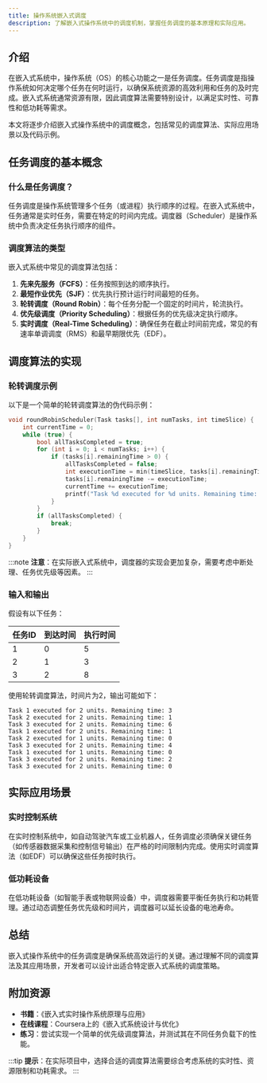 ```yaml
---
title: 操作系统嵌入式调度
description: 了解嵌入式操作系统中的调度机制，掌握任务调度的基本原理和实际应用。
---
```


## 介绍

在嵌入式系统中，操作系统（OS）的核心功能之一是任务调度。任务调度是指操作系统如何决定哪个任务在何时运行，以确保系统资源的高效利用和任务的及时完成。嵌入式系统通常资源有限，因此调度算法需要特别设计，以满足实时性、可靠性和低功耗等需求。

本文将逐步介绍嵌入式操作系统中的调度概念，包括常见的调度算法、实际应用场景以及代码示例。

## 任务调度的基本概念

### 什么是任务调度？

任务调度是操作系统管理多个任务（或进程）执行顺序的过程。在嵌入式系统中，任务通常是实时任务，需要在特定的时间内完成。调度器（Scheduler）是操作系统中负责决定任务执行顺序的组件。

### 调度算法的类型

嵌入式系统中常见的调度算法包括：

1. **先来先服务（FCFS）**：任务按照到达的顺序执行。
2. **最短作业优先（SJF）**：优先执行预计运行时间最短的任务。
3. **轮转调度（Round Robin）**：每个任务分配一个固定的时间片，轮流执行。
4. **优先级调度（Priority Scheduling）**：根据任务的优先级决定执行顺序。
5. **实时调度（Real-Time Scheduling）**：确保任务在截止时间前完成，常见的有速率单调调度（RMS）和最早期限优先（EDF）。

## 调度算法的实现

### 轮转调度示例

以下是一个简单的轮转调度算法的伪代码示例：

```c
void roundRobinScheduler(Task tasks[], int numTasks, int timeSlice) {
    int currentTime = 0;
    while (true) {
        bool allTasksCompleted = true;
        for (int i = 0; i < numTasks; i++) {
            if (tasks[i].remainingTime > 0) {
                allTasksCompleted = false;
                int executionTime = min(timeSlice, tasks[i].remainingTime);
                tasks[i].remainingTime -= executionTime;
                currentTime += executionTime;
                printf("Task %d executed for %d units. Remaining time: %d\n", tasks[i].id, executionTime, tasks[i].remainingTime);
            }
        }
        if (allTasksCompleted) {
            break;
        }
    }
}
```

:::note
**注意**：在实际嵌入式系统中，调度器的实现会更加复杂，需要考虑中断处理、任务优先级等因素。
:::

### 输入和输出

假设有以下任务：

| 任务ID | 到达时间 | 执行时间 |
|--------|----------|----------|
| 1      | 0        | 5        |
| 2      | 1        | 3        |
| 3      | 2        | 8        |

使用轮转调度算法，时间片为2，输出可能如下：

```
Task 1 executed for 2 units. Remaining time: 3
Task 2 executed for 2 units. Remaining time: 1
Task 3 executed for 2 units. Remaining time: 6
Task 1 executed for 2 units. Remaining time: 1
Task 2 executed for 1 units. Remaining time: 0
Task 3 executed for 2 units. Remaining time: 4
Task 1 executed for 1 units. Remaining time: 0
Task 3 executed for 2 units. Remaining time: 2
Task 3 executed for 2 units. Remaining time: 0
```

## 实际应用场景

### 实时控制系统

在实时控制系统中，如自动驾驶汽车或工业机器人，任务调度必须确保关键任务（如传感器数据采集和控制信号输出）在严格的时间限制内完成。使用实时调度算法（如EDF）可以确保这些任务按时执行。

### 低功耗设备

在低功耗设备（如智能手表或物联网设备）中，调度器需要平衡任务执行和功耗管理。通过动态调整任务优先级和时间片，调度器可以延长设备的电池寿命。

## 总结

嵌入式操作系统中的任务调度是确保系统高效运行的关键。通过理解不同的调度算法及其应用场景，开发者可以设计出适合特定嵌入式系统的调度策略。

## 附加资源

- **书籍**：《嵌入式实时操作系统原理与应用》
- **在线课程**：Coursera上的《嵌入式系统设计与优化》
- **练习**：尝试实现一个简单的优先级调度算法，并测试其在不同任务负载下的性能。

:::tip
**提示**：在实际项目中，选择合适的调度算法需要综合考虑系统的实时性、资源限制和功耗需求。
:::